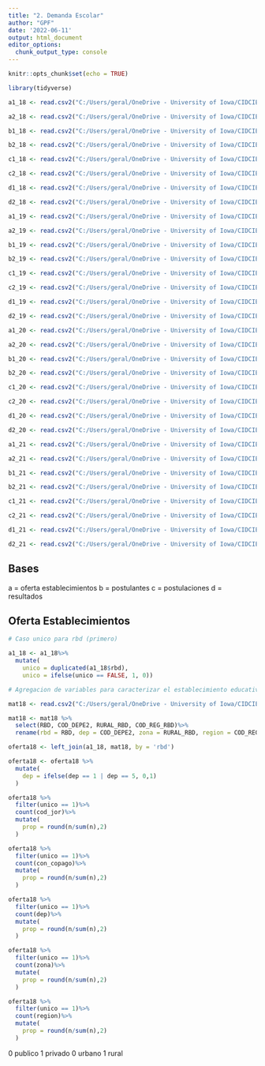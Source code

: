 ```yaml
---
title: "2. Demanda Escolar"
author: "GPF"
date: '2022-06-11'
output: html_document
editor_options: 
  chunk_output_type: console
---
```


```r
knitr::opts_chunk$set(echo = TRUE)
```

```r
library(tidyverse)
```

```r
a1_18 <- read.csv2("C:/Users/geral/OneDrive - University of Iowa/CIDCIE/1. Bases de Datos/SAE/2018/A1_Oferta_Establecimientos_etapa_regular_2018_Admision_2019.csv")

a2_18 <- read.csv2("C:/Users/geral/OneDrive - University of Iowa/CIDCIE/1. Bases de Datos/SAE/2018/A2_Oferta_Establecimientos_etapa_complementaria_2018_Admision_2019.csv")

b1_18 <- read.csv2("C:/Users/geral/OneDrive - University of Iowa/CIDCIE/1. Bases de Datos/SAE/2018/B1_Postulantes_etapa_regular_2018_Admision_2019_PUBL.csv")

b2_18 <- read.csv2("C:/Users/geral/OneDrive - University of Iowa/CIDCIE/1. Bases de Datos/SAE/2018/B2_Postulantes_etapa_complementaria_2018_Admision_2019_PUBL.csv")

c1_18 <- read.csv2("C:/Users/geral/OneDrive - University of Iowa/CIDCIE/1. Bases de Datos/SAE/2018/C1_Postulaciones_etapa_regular_2018_Admision_2019_PUBL.csv")

c2_18 <- read.csv2("C:/Users/geral/OneDrive - University of Iowa/CIDCIE/1. Bases de Datos/SAE/2018/C2_Postulaciones_etapa_complementaria_2018_Admision_2019_PUBL.csv")

d1_18 <- read.csv2("C:/Users/geral/OneDrive - University of Iowa/CIDCIE/1. Bases de Datos/SAE/2018/D1_Resultados_etapa_regular_2018_Admision_2019_PUBL.csv")

d2_18 <- read.csv2("C:/Users/geral/OneDrive - University of Iowa/CIDCIE/1. Bases de Datos/SAE/2018/D2_Resultados_etapa_complementaria_2018_Admision_2019_PUBL.csv")
```

```r
a1_19 <- read.csv2("C:/Users/geral/OneDrive - University of Iowa/CIDCIE/1. Bases de Datos/SAE/2019/A1_Oferta_Establecimientos_etapa_regular_2019_Admision_2020.csv")

a2_19 <- read.csv2("C:/Users/geral/OneDrive - University of Iowa/CIDCIE/1. Bases de Datos/SAE/2019/A2_Oferta_Establecimientos_etapa_complementaria_2019_Admision_2020.csv")

b1_19 <- read.csv2("C:/Users/geral/OneDrive - University of Iowa/CIDCIE/1. Bases de Datos/SAE/2019/B1_Postulantes_etapa_regular_2019_Admision_2020_PUBL.csv")

b2_19 <- read.csv2("C:/Users/geral/OneDrive - University of Iowa/CIDCIE/1. Bases de Datos/SAE/2019/B2_Postulantes_etapa_complementaria_2019_Admision_2020_PUBL.csv")

c1_19 <- read.csv2("C:/Users/geral/OneDrive - University of Iowa/CIDCIE/1. Bases de Datos/SAE/2019/C1_Postulaciones_etapa_regular_2019_Admision_2020_PUBL.csv")

c2_19 <- read.csv2("C:/Users/geral/OneDrive - University of Iowa/CIDCIE/1. Bases de Datos/SAE/2019/C2_Postulaciones_etapa_complementaria_2019_Admision_2020_PUBL.csv")

d1_19 <- read.csv2("C:/Users/geral/OneDrive - University of Iowa/CIDCIE/1. Bases de Datos/SAE/2019/D1_Resultados_etapa_regular_2019_Admision_2020_PUBL.csv")

d2_19 <- read.csv2("C:/Users/geral/OneDrive - University of Iowa/CIDCIE/1. Bases de Datos/SAE/2019/D2_Resultados_etapa_complementaria_2019_Admision_2020_PUBL.csv")
```

```r
a1_20 <- read.csv2("C:/Users/geral/OneDrive - University of Iowa/CIDCIE/1. Bases de Datos/SAE/2020/A1_Oferta_Establecimientos_etapa_regular_2020_Admision_2021.csv")

a2_20 <- read.csv2("C:/Users/geral/OneDrive - University of Iowa/CIDCIE/1. Bases de Datos/SAE/2020/A2_Oferta_Establecimientos_etapa_complementaria_2020_Admision_2021.csv")

b1_20 <- read.csv2("C:/Users/geral/OneDrive - University of Iowa/CIDCIE/1. Bases de Datos/SAE/2020/B1_Postulantes_etapa_regular_2020_Admision_2021_PUBL.csv")

b2_20 <- read.csv2("C:/Users/geral/OneDrive - University of Iowa/CIDCIE/1. Bases de Datos/SAE/2020/B2_Postulantes_etapa_complementaria_2020_Admision_2021_PUBL.csv")

c1_20 <- read.csv2("C:/Users/geral/OneDrive - University of Iowa/CIDCIE/1. Bases de Datos/SAE/2020/C1_Postulaciones_etapa_regular_2020_Admision_2021_PUBL.csv")

c2_20 <- read.csv2("C:/Users/geral/OneDrive - University of Iowa/CIDCIE/1. Bases de Datos/SAE/2020/C2_Postulaciones_etapa_complementaria_2020_Admision_2021_PUBL.csv")

d1_20 <- read.csv2("C:/Users/geral/OneDrive - University of Iowa/CIDCIE/1. Bases de Datos/SAE/2020/D1_Resultados_etapa_regular_2020_Admision_2021_PUBL.csv")

d2_20 <- read.csv2("C:/Users/geral/OneDrive - University of Iowa/CIDCIE/1. Bases de Datos/SAE/2020/D2_Resultados_etapa_complementaria_2020_Admision_2021_PUBL.csv")
```

```r
a1_21 <- read.csv2("C:/Users/geral/OneDrive - University of Iowa/CIDCIE/1. Bases de Datos/SAE/2021/A1_Oferta_Establecimientos_etapa_regular_2021_Admision_2022.csv")

a2_21 <- read.csv2("C:/Users/geral/OneDrive - University of Iowa/CIDCIE/1. Bases de Datos/SAE/2021/A2_Oferta_Establecimientos_etapa_complementaria_2021_Admision_2022.csv")

b1_21 <- read.csv2("C:/Users/geral/OneDrive - University of Iowa/CIDCIE/1. Bases de Datos/SAE/2021/B1_Postulantes_etapa_regular_2021_Admision_2022_PUBL.csv")

b2_21 <- read.csv2("C:/Users/geral/OneDrive - University of Iowa/CIDCIE/1. Bases de Datos/SAE/2021/B2_Postulantes_etapa_complementaria_2021_Admision_2022_PUBL.csv")

c1_21 <- read.csv2("C:/Users/geral/OneDrive - University of Iowa/CIDCIE/1. Bases de Datos/SAE/2021/C1_Postulaciones_etapa_regular_2021_Admision_2022_PUBL.csv")

c2_21 <- read.csv2("C:/Users/geral/OneDrive - University of Iowa/CIDCIE/1. Bases de Datos/SAE/2021/C2_Postulaciones_etapa_complementaria_2021_Admision_2022_PUBL.csv")

d1_21 <- read.csv2("C:/Users/geral/OneDrive - University of Iowa/CIDCIE/1. Bases de Datos/SAE/2021/D1_Resultados_etapa_regular_2021_Admision_2022_PUBL.csv")

d2_21 <- read.csv2("C:/Users/geral/OneDrive - University of Iowa/CIDCIE/1. Bases de Datos/SAE/2021/D2_Resultados_etapa_complementaria_2021_Admision_2022_PUBL.csv")
```

## Bases

a = oferta establecimientos
b = postulantes
c = postulaciones
d = resultados

## Oferta Establecimientos

```r
# Caso unico para rbd (primero)

a1_18 <- a1_18%>%
  mutate(
    unico = duplicated(a1_18$rbd),
    unico = ifelse(unico == FALSE, 1, 0))
```

```r
# Agregacion de variables para caracterizar el establecimiento educativo segun rbd

mat18 <- read.csv2("C:/Users/geral/OneDrive - University of Iowa/CIDCIE/1. Bases de Datos/Resumen de matrícula por establecimiento/Resumen-matricula-EE-2018/Resumen_Matricula_EE_Oficial_2018.csv")

mat18 <- mat18 %>%
  select(RBD, COD_DEPE2, RURAL_RBD, COD_REG_RBD)%>%
  rename(rbd = RBD, dep = COD_DEPE2, zona = RURAL_RBD, region = COD_REG_RBD)

oferta18 <- left_join(a1_18, mat18, by = 'rbd')

oferta18 <- oferta18 %>%
  mutate(
    dep = ifelse(dep == 1 | dep == 5, 0,1)
  )
```


```r
oferta18 %>%
  filter(unico == 1)%>%
  count(cod_jor)%>%
  mutate(
    prop = round(n/sum(n),2)
  )

oferta18 %>%
  filter(unico == 1)%>%
  count(con_copago)%>%
  mutate(
    prop = round(n/sum(n),2)
  )

oferta18 %>%
  filter(unico == 1)%>%
  count(dep)%>%
  mutate(
    prop = round(n/sum(n),2)
  )

oferta18 %>%
  filter(unico == 1)%>%
  count(zona)%>%
  mutate(
    prop = round(n/sum(n),2)
  )

oferta18 %>%
  filter(unico == 1)%>%
  count(region)%>%
  mutate(
    prop = round(n/sum(n),2)
  )
```

0 publico       1 privado
0 urbano        1 rural
